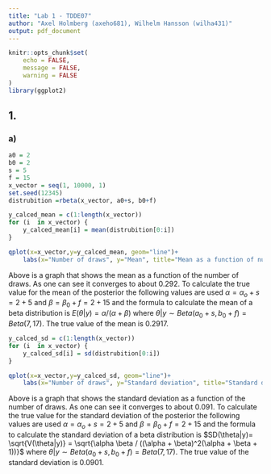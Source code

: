 ```yaml
---
title: "Lab 1 - TDDE07"
author: "Axel Holmberg (axeho681), Wilhelm Hansson (wilha431)"
output: pdf_document
---
```


```r
knitr::opts_chunk$set(
	echo = FALSE,
	message = FALSE,
	warning = FALSE
)
library(ggplot2)
```

## 1.

### a)

```r
a0 = 2
b0 = 2
s = 5
f = 15
x_vector = seq(1, 10000, 1)
set.seed(12345)
distrubition =rbeta(x_vector, a0+s, b0+f)

y_calced_mean = c(1:length(x_vector))
for (i  in x_vector) {
	y_calced_mean[i] = mean(distrubition[0:i])
}

qplot(x=x_vector,y=y_calced_mean, geom="line")+
	labs(x="Number of draws", y="Mean", title="Mean as a function of number of draws")

```

Above is a graph that shows the mean as a function of the number of draws. As one can see it converges to about $0.292$. To calculate the true value for the mean of the posterior the following values are used $\alpha =\alpha_o + s  = 2  + 5$ and $\beta = \beta_0 + f = 2 + 15$ and the formula to calculate the mean of a beta distribution is $E(\theta|y) = \alpha / (\alpha + \beta)$ where $\theta|y \sim Beta(a_0 + s, b_0+f)=Beta(7,17)$. The true value of the mean is $0.2917$.

```r

y_calced_sd = c(1:length(x_vector))
for (i  in x_vector) {
	y_calced_sd[i] = sd(distrubition[0:i])
}

qplot(x=x_vector,y=y_calced_sd, geom="line")+
	labs(x="Number of draws", y="Standard deviation", title="Standard deviation as a function of number of draws")


```

Above is a graph that shows the standard deviation as a function of the number of draws. As one can see it converges to about $0.091$. To calculate the true value for the standard deviation of the posterior the following values are used $\alpha =\alpha_o + s  = 2  + 5$ and $\beta = \beta_0 + f = 2 + 15$ and the formula to calculate the standard deviation of a beta distribution is $SD(\theta|y)= \sqrt{V(\theta|y)} = \sqrt{\alpha \beta / ((\alpha + \beta)^2(\alpha + \beta + 1))}$ where $\theta|y \sim Beta(a_0 + s, b_0+f)=Beta(7,17)$. The true value of the standard deviation is $0.0901$.
